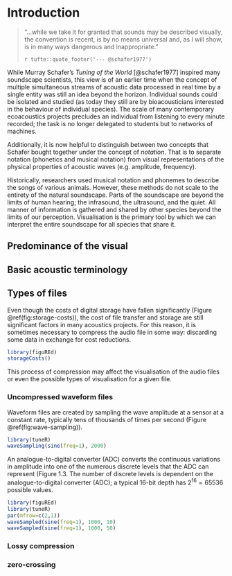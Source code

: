 # Introduction {#intro}

> "...while we take it for granted that sounds may be described visually, the convention is recent, is by no means universal and, as I will show, is in many ways dangerous and inappropriate."
>
> `r tufte::quote_footer('--- @schafer1977')`

While Murray Schafer's _Tuning of the World_ [@schafer1977] inspired many soundscape scientists, this view is of an earlier time when the concept of multiple simultaneous streams of acoustic data processed in real time by a single entity was still an idea beyond the horizon. Individual sounds could be isolated and studied (as today they still are by bioacousticians interested in the behaviour of individual species). The scale of many contemporary ecoacoustics projects precludes an individual from listening to every minute recorded; the task is no longer delegated to students but to networks of machines.

Additionally, it is now helpful to distinguish between two concepts that Schafer bought together under the concept of _notation_. That is to separate notation (phonetics and musical notation) from visual representations of the physical properties of acoustic waves (e.g. amplitude, frequency).

Historically, researchers used musical notation and phonemes to describe the songs of various animals. However, these methods do not scale to the entirety of the natural soundscape. Parts of the soundscape are beyond the limits of human hearing; the infrasound, the ultrasound, and the quiet. All manner of information is gathered and shared by other species beyond the limits of our perception. Visualisation is the primary tool by which we can interpret the entire soundscape for all species that share it.

## Predominance of the visual

## Basic acoustic terminology

## Types of files
Even though the costs of digital storage have fallen significantly (Figure \@ref(fig:storage-costs)), the cost of file transfer and storage are still significant factors in many acoustics projects. For this reason, it is sometimes necessary to compress the audio file in some way: discarding some data in exchange for cost reductions.

```r
library(figuREd)
storageCosts()
```

This process of compression may affect the visualisation of the audio files or even the possible types of visualisation for a given file.

### Uncompressed waveform files
Waveform files are created by sampling the wave amplitude at a sensor at a constant rate, typically tens of thousands of times per second (Figure \@ref(fig:wave-sampling)).

```r
library(tuneR)
waveSampling(sine(freq=1), 2000)
```

An analogue-to-digital converter (ADC) converts the continuous variations in amplitude into one of the numerous discrete levels that the ADC can represent (Figure 1.3. The number of discrete levels is dependent on the analogue-to-digital converter (ADC); a typical 16-bit depth has $2^{16}=65536$ possible values.

```r
library(figuREd)
library(tuneR)
par(mfrow=c(2,1))
waveSampled(sine(freq=1), 1000, 10)
waveSampled(sine(freq=1), 1000, 50)
```

### Lossy compression

### zero-crossing { #zero-crossing-files }


